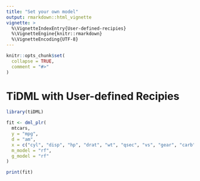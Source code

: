 ```yaml
---
title: "Set your own model"
output: rmarkdown::html_vignette
vignette: >
  %\VignetteIndexEntry{User-defined-recipies}
  %\VignetteEngine{knitr::rmarkdown}
  %\VignetteEncoding{UTF-8}
---
```


```r
knitr::opts_chunk$set(
  collapse = TRUE,
  comment = "#>"
)
```
# TiDML with User-defined Recipies

```r
library(tiDML)

fit <- dml_plr(
  mtcars,
  y = "mpg",
  d = "am",
  x = c("cyl", "disp", "hp", "drat", "wt", "qsec", "vs", "gear", "carb"),
  m_model = "rf",
  g_model = "rf"
) 

print(fit)
```
